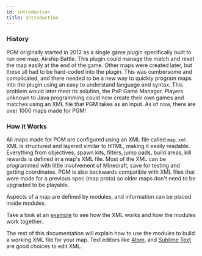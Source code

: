 ```yaml
---
id: introduction
title: Introduction
---
```


### History

PGM originally started in 2012 as a single game plugin specifically built to run one map, Airship Battle.
This plugin could manage the match and reset the map easily at the end of the game.
Other maps were created later, but these all had to be hard-coded into the plugin.
This was cumbersome and complicated, and there needed to be a new way to quickly program maps into the plugin using an easy to understand language and syntax.
This problem would later meet its solution, the PvP Game Manager.
Players unknown to Java programming could now create their own games and matches using an XML file that PGM takes as an input.
As of now, there are over 1000 maps made for PGM!

### How it Works

All maps made for PGM are configured using an XML file called `map.xml`.
XML is structured and layered similar to HTML, making it easily readable.
Everything from objectives, spawn kits, filters, jump pads, build areas, kill rewards is defined in a map's XML file.
Most of the XML can be programmed with little involvement of Minecraft, save for testing and getting coordinates.
PGM is also backwards compatible with XML files that were made for a previous spec (map proto) so older maps don't need to be upgraded to be playable.

Aspects of a map are defined by modules, and information can be placed inside modules.

Take a look at an [example](/docs/examples/airship-battle) to see how the XML works and how the modules work together.

The rest of this documentation will explain how to use the modules to build a working XML file for your map.
Text editors like [Atom](https://atom.io/), and [Sublime Text](https://www.sublimetext.com/) are good choices to edit XML.

